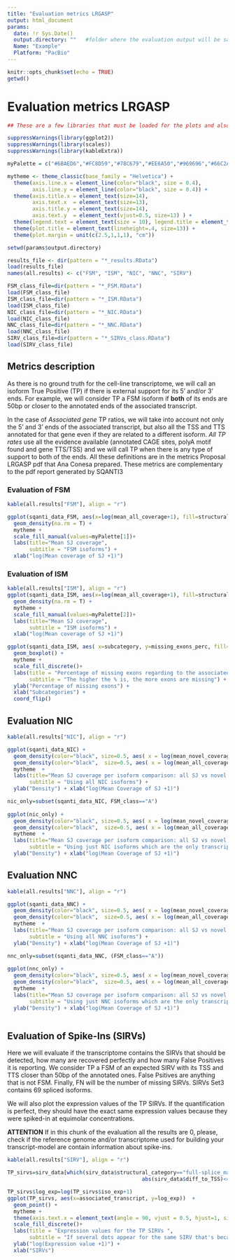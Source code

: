 ```yaml
---
title: "Evaluation metrics LRGASP"
output: html_document
params:
  date: !r Sys.Date()
  output.directory: ""   #folder where the evaluation output will be saved
  Name: "Example"
  Platform: "PacBio"
---
```


```r
knitr::opts_chunk$set(echo = TRUE)
getwd()
```

# Evaluation metrics LRGASP

```r

## These are a few libraries that must be loaded for the plots and also a couple of variables to make them "nice"

suppressWarnings(library(ggplot2))
suppressWarnings(library(scales))
suppressWarnings(library(kableExtra))

myPalette = c("#6BAED6","#FC8D59","#78C679","#EE6A50","#969696","#66C2A4", "goldenrod1", "darksalmon", "#41B6C4","tomato3", "#FE9929")

mytheme <- theme_classic(base_family = "Helvetica") +
  theme(axis.line.x = element_line(color="black", size = 0.4),
        axis.line.y = element_line(color="black", size = 0.4)) +
  theme(axis.title.x = element_text(size=14),
        axis.text.x  = element_text(size=13),
        axis.title.y = element_text(size=14),
        axis.text.y  = element_text(vjust=0.5, size=13) ) +
  theme(legend.text = element_text(size = 10), legend.title = element_text(size=11), legend.key.size = unit(0.5, "cm")) +
  theme(plot.title = element_text(lineheight=.4, size=13)) +
  theme(plot.margin = unit(c(2.5,1,1,1), "cm")) 

```

```r
setwd(params$output.directory)

results_file <- dir(pattern = "*_results.RData")
load(results_file)
names(all.results) <- c("FSM", "ISM", "NIC", "NNC", "SIRV")

FSM_class_file=dir(pattern = "*_FSM.RData")
load(FSM_class_file)
ISM_class_file=dir(pattern = "*_ISM.RData")
load(ISM_class_file)
NIC_class_file=dir(pattern = "*_NIC.RData")
load(NIC_class_file)
NNC_class_file=dir(pattern = "*_NNC.RData")
load(NNC_class_file)
SIRV_class_file=dir(pattern = "*_SIRVs_class.RData")
load(SIRV_class_file)

``` 


## Metrics description

As there is no ground truth for the cell-line transcriptome, we will call an isoform True Positive (TP) if there is external support for its 5' and/or 3' ends. For example, we will consider TP a FSM isoform if **both** of its ends are 50bp or closer to the annotated ends of the associated transcript. 

In the case of *Associated gene* TP ratios, we will take into account not only the 5' and 3' ends of the associated transcript, but also all the TSS and TTS annotated for that gene even if they are related to a different isoform. *All TP rates* use all the evidence available (annotated CAGE sites, polyA motif found and gene TTS/TSS) and we will call TP when there is any type of support to both of the ends. All these definitions are in the metrics Proposal LRGASP pdf that Ana Conesa prepared. These metrics are complementary to the pdf report generated by SQANTI3


### Evaluation of FSM

```r

kable(all.results["FSM"], align = "r")

ggplot(sqanti_data_FSM, aes(x=log(mean_all_coverage+1), fill=structural_category ) )+
  geom_density(na.rm = T) +
  mytheme +
  scale_fill_manual(values=myPalette[1])+
  labs(title="Mean SJ coverage",
       subtitle = "FSM isoforms") +
  xlab("log(Mean coverage of SJ +1)")

```

### Evaluation of ISM

```r

kable(all.results["ISM"], align = "r")
ggplot(sqanti_data_ISM, aes(x=log(mean_all_coverage+1), fill=structural_category ) )+
  geom_density(na.rm = T) +
  mytheme +
  scale_fill_manual(values=myPalette[2])+
  labs(title="Mean SJ coverage",
       subtitle = "ISM isoforms") +
  xlab("log(Mean coverage of SJ +1)")

ggplot(sqanti_data_ISM, aes( x=subcategory, y=missing_exons_perc, fill=subcategory)) +
  geom_boxplot() + 
  mytheme + 
  scale_fill_discrete()+
  labs(title = "Percentage of missing exons regarding to the associated reference transcript",
       subtitle = "The higher the % is, the more exons are missing") +
  ylab("Percentage of missing exons") +
  xlab("Subcategories") +
  coord_flip()

```

## Evaluation NIC

```r

kable(all.results["NIC"], align = "r")

ggplot(sqanti_data_NIC) +
  geom_density(color="black", size=0.5, aes( x = log(mean_novel_coverage +1) , fill="Just novel SJ"), alpha=0.5, na.rm = T) +
  geom_density(color="black",  size=0.5, aes( x = log(mean_all_coverage +1) , fill="All SJ"), alpha=0.5, na.rm = T) +
  mytheme  +
  labs(title="Mean SJ coverage per isoform comparison: all SJ vs novel SJ",
       subtitle = "Using all NIC isoforms") +
  ylab("Density") + xlab("log(Mean Coverage of SJ +1)") 

nic_only=subset(sqanti_data_NIC, FSM_class=="A")
  
ggplot(nic_only) +
  geom_density(color="black", size=0.5, aes( x = log(mean_novel_coverage +1) , fill="Just novel SJ"), alpha=0.5, na.rm = T) +
  geom_density(color="black",  size=0.5, aes( x = log(mean_all_coverage +1) , fill="All SJ"), alpha=0.5, na.rm = T) +
  mytheme  +
  labs(title="Mean SJ coverage per isoform comparison: all SJ vs novel SJ",
       subtitle = "Using just NIC isoforms which are the only transcript expressed for that gene") +
  ylab("Density") + xlab("log(Mean Coverage of SJ +1)")

```


## Evaluation NNC

```r

kable(all.results["NNC"], align = "r")

ggplot(sqanti_data_NNC) +
  geom_density(color="black", size=0.5, aes( x = log(mean_novel_coverage +1) , fill="Just novel SJ"), alpha=0.5, na.rm = T) +
  geom_density(color="black",  size=0.5, aes( x = log(mean_all_coverage +1) , fill="All SJ"), alpha=0.5, na.rm = T) +
  mytheme  +
  labs(title="Mean SJ coverage per isoform comparison: all SJ vs novel SJ",
       subtitle = "Using all NNC isoforms") +
  ylab("Density") + xlab("log(Mean Coverage of SJ +1)") 

nnc_only=subset(sqanti_data_NNC, (FSM_class=="A"))
  
ggplot(nnc_only) +
  geom_density(color="black", size=0.5, aes( x = log(mean_novel_coverage +1) , fill="Just novel SJ"), alpha=0.5, na.rm = T) +
  geom_density(color="black",  size=0.5, aes( x = log(mean_all_coverage +1) , fill="All SJ"), alpha=0.5, na.rm = T) +
  mytheme  +
  labs(title="Mean SJ coverage per isoform comparison: all SJ vs novel SJ",
       subtitle = "Using just NNC isoforms which are the only transcript expressed for that gene") +
  ylab("Density") + xlab("log(Mean Coverage of SJ +1)")



```


## Evaluation of Spike-Ins (SIRVs) 

Here we will evaluate if the transcriptome contains the SIRVs that should be detected, how many are recovered perfectly and how many False Positives it is reporting. We consider TP a FSM of an expected SIRV with its TSS and TTS closer than 50bp of the annotated ones. False Psitives are anything that is not FSM. Finally, FN will be the number of missing SIRVs. SIRVs Set3 contains 69 spliced isoforms.

We will also plot the expression values of the TP SIRVs. If the quantification is perfect, they should have the exact same expression values because they were spiked-in at equimolar concentrations.

**ATTENTION**
If in this chunk of the evaluation all the results are 0, please, check if the reference genome and/or transcriptome used for building your transcript-model are contain information about spike-ins.


```r
kable(all.results["SIRV"], align = "r")

TP_sirvs=sirv_data[which(sirv_data$structural_category=="full-splice_match" & 
                                           abs(sirv_data$diff_to_TSS)<=50 & abs(sirv_data$diff_to_TTS)<=50),]

TP_sirvs$log_exp=log(TP_sirvs$iso_exp+1)
ggplot(TP_sirvs, aes(x=associated_transcript, y=log_exp))  +
  geom_point() +
  mytheme + 
  theme(axis.text.x = element_text(angle = 90, vjust = 0.5, hjust=1, size=8)) +
  scale_fill_discrete()+
  labs(title = "Expression values for the TP SIRVs ",
       subtitle = "If several dots appear for the same SIRV that's because of redundancy detecting SIRVs") +
  ylab("log(Expression value +1)") +
  xlab("SIRVs")

```


